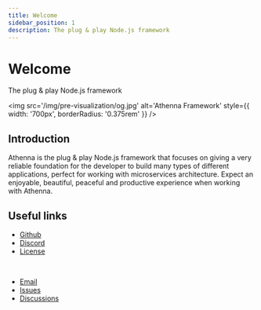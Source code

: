 ```yaml
---
title: Welcome
sidebar_position: 1
description: The plug & play Node.js framework
---
```


# Welcome

The plug & play Node.js framework

<img 
  src='/img/pre-visualization/og.jpg' 
  alt='Athenna Framework' 
  style={{ 
    width: '700px', 
    borderRadius: '0.375rem' 
  }} 
/>

## Introduction

Athenna is the plug & play Node.js framework that focuses
on giving a very reliable foundation for the developer to
build many types of different applications, perfect for
working with microservices architecture. Expect an
enjoyable, beautiful, peaceful and productive experience
when working with Athenna.

## Useful links

- [Github](https://github.com/AthennaIO)
- [Discord](https://discord.gg/JdEbBAKw6X)
- [License](https://github.com/AthennaIO/Core/blob/main/LICENSE)

<br/>

- [Email](mailto:lenon@athenna.io)
- [Issues](https://github.com/AthennaIO/Core/issues)
- [Discussions](https://github.com/AthennaIO/Core/discussions)
